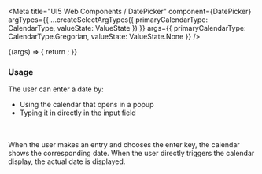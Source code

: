 

<Meta
  title="UI5 Web Components / DatePicker"
  component={DatePicker}
  argTypes={{
    ...createSelectArgTypes({ primaryCalendarType: CalendarType, valueState: ValueState })
  }}
  args={{
    primaryCalendarType: CalendarType.Gregorian,
    valueState: ValueState.None
  }}
/>

<DocsHeader />

<Canvas>
  <Story name="Default">
    {(args) => {
      return <DatePicker {...args} />;
    }}
  </Story>
</Canvas>

<ArgsTable story="." />
<h3>Usage</h3>

The user can enter a date by:
<ul>
  <li>Using the calendar that opens in a popup</li>
  <li>Typing it in directly in the input field</li>
</ul>
<br /><br />
When the user makes an entry and chooses the enter key, the calendar shows the corresponding date. When the user
directly triggers the calendar display, the actual date is displayed.
